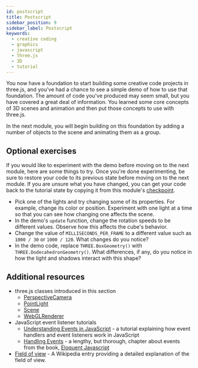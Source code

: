```yaml
---
id: postscript
title: Postscript
sidebar_position: 9
sidebar_label: Postscript
keywords:
  - creative coding
  - graphics
  - javascript
  - three.js
  - 3D
  - tutorial
---
```


You now have a foundation to start building some creative code projects in three.js, and you've had a chance to see a simple demo of how to use that foundation. The amount of code you've produced may seem small, but you have covered a great deal of information. You learned some core concepts of 3D scenes and animation and then put those concepts to use with three.js.

In the next module, you will begin building on this foundation by adding a number of objects to the scene and animating them as a group.

## Optional exercises

If you would like to experiment with the demo before moving on to the next module, here are some things to try. Once you're done experimenting, be sure to restore your code to its previous state before moving on to the next module. If you are unsure what you have changed, you can get your code back to the tutorial state by copying it from this module's [checkpoint](./checkpoint.mdx).

* Pick one of the lights and try changing some of its properties. For example, change its color or position. Experiment with one light at a time so that you can see how changing one affects the scene.
* In the demo's `update` function, change the rotation speeds to be different values. Observe how this affects the cube's behavior.
* Change the value of `MILLISECONDS_PER_FRAME` to a different value such as `1000 / 30` or `1000 / 120`. What changes do you notice?
* In the demo code, replace `THREE.BoxGeometry()` with `THREE.DodecahedronGeometry()`. What differences, if any, do you notice in how the light and shadows interact with this shape?

## Additional resources

* three.js classes introduced in this section
  * [PerspectiveCamera](https://threejs.org/docs/index.html#api/en/cameras/PerspectiveCamera)
  * [PointLight](https://threejs.org/docs/index.html#api/en/lights/PointLight)
  * [Scene](https://threejs.org/docs/index.html#api/en/scenes/Scene)
  * [WebGLRenderer](https://threejs.org/docs/index.html#api/en/renderers/WebGLRenderer)
* JavaScript event listener tutorials
  * [Understanding Events in JavaScript](https://www.digitalocean.com/community/tutorials/understanding-events-in-javascript) -
    a tutorial explaining how event handlers and event listeners work in
    JavaScript
  * [Handling Events](https://eloquentjavascript.net/15_event.html) - a lengthy,
    but thorough, chapter about events from the book,
    [Eloquent Javascript](https://eloquentjavascript.net/)
* [Field of view](https://en.wikipedia.org/wiki/Field_of_view) - A Wikipedia
  entry providing a detailed explanation of the field of view.
